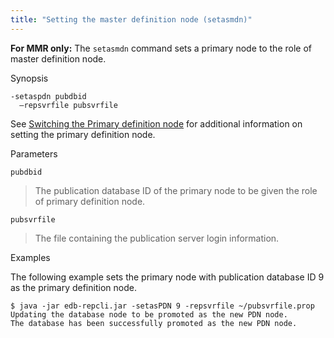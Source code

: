 ```yaml
---
title: "Setting the master definition node (setasmdn)"
---
```


<div id="set_pdn_node" class="registered_link"></div>

**For MMR only:** The `setasmdn` command sets a primary node to the role of master definition node.

Synopsis

```text
-setaspdn pubdbid
  –repsvrfile pubsvrfile
```

See [Switching the Primary definition node](../../06_mmr_operation/10_switching_pdn/#switching_pdn) for additional information on setting the primary definition node.

Parameters

`pubdbid`

> The publication database ID of the primary node to be given the role of primary definition node.

`pubsvrfile`

> The file containing the publication server login information.

Examples

The following example sets the primary node with publication database ID 9 as the primary definition node.

```text
$ java -jar edb-repcli.jar -setasPDN 9 -repsvrfile ~/pubsvrfile.prop
Updating the database node to be promoted as the new PDN node.
The database has been successfully promoted as the new PDN node.
```

